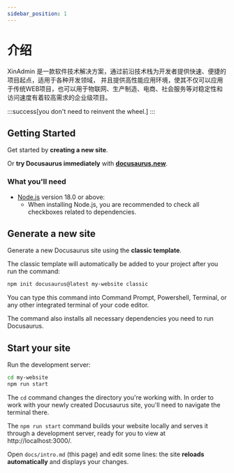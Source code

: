 ```yaml
---
sidebar_position: 1
---
```


# 介绍

XinAdmin 是一款软件技术解决方案，通过前沿技术栈为开发者提供快速、便捷的项目起点，适用于各种开发领域，
并且提供高性能应用环境，使其不仅可以应用于传统WEB项目，也可以用于物联网、生产制造、电商、社会服务等对稳定性和访问速度有着较高需求的企业级项目。

:::success[you don't need to reinvent the wheel.]
:::

## Getting Started

Get started by **creating a new site**.

Or **try Docusaurus immediately** with **[docusaurus.new](https://docusaurus.new)**.

### What you'll need

- [Node.js](https://nodejs.org/en/download/) version 18.0 or above:
  - When installing Node.js, you are recommended to check all checkboxes related to dependencies.

## Generate a new site

Generate a new Docusaurus site using the **classic template**.

The classic template will automatically be added to your project after you run the command:

```bash
npm init docusaurus@latest my-website classic
```

You can type this command into Command Prompt, Powershell, Terminal, or any other integrated terminal of your code editor.

The command also installs all necessary dependencies you need to run Docusaurus.

## Start your site

Run the development server:

```bash
cd my-website
npm run start
```

The `cd` command changes the directory you're working with. In order to work with your newly created Docusaurus site, you'll need to navigate the terminal there.

The `npm run start` command builds your website locally and serves it through a development server, ready for you to view at http://localhost:3000/.

Open `docs/intro.md` (this page) and edit some lines: the site **reloads automatically** and displays your changes.
